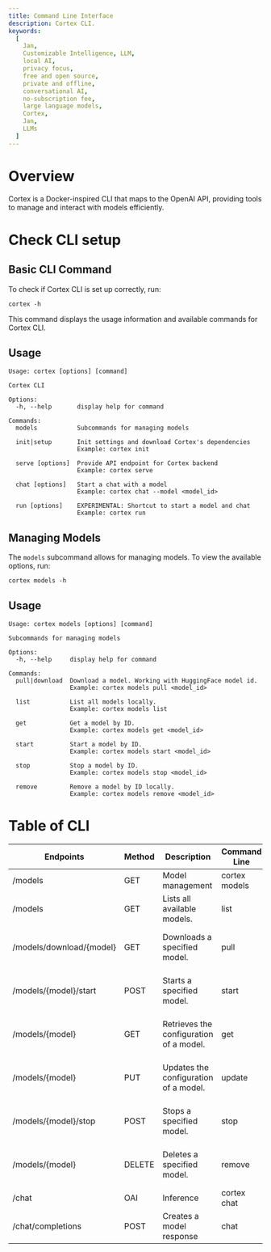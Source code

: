```yaml
---
title: Command Line Interface
description: Cortex CLI.
keywords:
  [
    Jan,
    Customizable Intelligence, LLM,
    local AI,
    privacy focus,
    free and open source,
    private and offline,
    conversational AI,
    no-subscription fee,
    large language models,
    Cortex,
    Jan,
    LLMs
  ]
---
```



# Overview

Cortex is a Docker-inspired CLI that maps to the OpenAI API, providing tools to manage and interact with models efficiently.

# Check CLI setup

## Basic CLI Command

To check if Cortex CLI is set up correctly, run:

```
cortex -h
```

This command displays the usage information and available commands for Cortex CLI.

## Usage

```
Usage: cortex [options] [command]

Cortex CLI

Options:
  -h, --help       display help for command

Commands:
  models           Subcommands for managing models

  init|setup       Init settings and download Cortex's dependencies
                   Example: cortex init
                   
  serve [options]  Provide API endpoint for Cortex backend
                   Example: cortex serve

  chat [options]   Start a chat with a model
                   Example: cortex chat --model <model_id>

  run [options]    EXPERIMENTAL: Shortcut to start a model and chat
                   Example: cortex run
```

## Managing Models

The `models` subcommand allows for managing models. To view the available options, run:

```
cortex models -h
```

## Usage

```
Usage: cortex models [options] [command]

Subcommands for managing models

Options:
  -h, --help     display help for command

Commands:
  pull|download  Download a model. Working with HuggingFace model id.
                 Example: cortex models pull <model_id>

  list           List all models locally.
                 Example: cortex models list
  
  get            Get a model by ID.
                 Example: cortex models get <model_id>

  start          Start a model by ID.
                 Example: cortex models start <model_id>

  stop           Stop a model by ID.
                 Example: cortex models stop <model_id>

  remove         Remove a model by ID locally.
                 Example: cortex models remove <model_id>
```

# Table of CLI

| Endpoints                          | Method  | Description                              | Command Line               | Example                             |
|------------------------------------|---------|------------------------------------------|----------------------------|-------------------------------------|
| /models                            | GET     | Model management                         | cortex models              |                                     |
| /models                            | GET     | Lists all available models.              | list                       | cortex models list                  |
| /models/download/{model}           | GET     | Downloads a specified model.             | pull                       | cortex models pull llama3:8b        |
| /models/{model}/start              | POST    | Starts a specified model.                | start                      | cortex models start llama3:8b       |
| /models/{model}                    | GET     | Retrieves the configuration of a model.  | get                        | cortex models get llama3:8b         |
| /models/{model}                    | PUT     | Updates the configuration of a model.    | update                     | cortex models update llama3:8b      |
| /models/{model}/stop               | POST    | Stops a specified model.                 | stop                       | cortex models stop llama3:8b        |
| /models/{model}                    | DELETE  | Deletes a specified model.               | remove                     | cortex models remove llama3:8b      |
| /chat                              | OAI     | Inference                                | cortex chat                |                                     |
| /chat/completions                  | POST    | Creates a model response                 | chat                       | cortex chat                         |